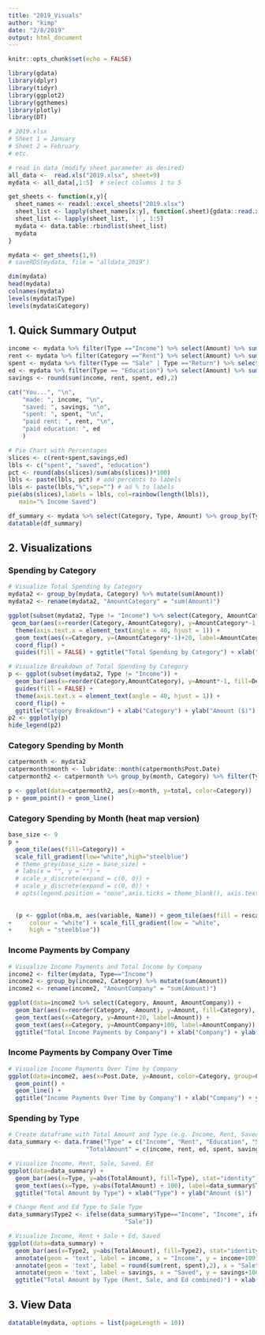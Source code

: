 ```yaml
---
title: "2019_Visuals"
author: "kimp"
date: "2/8/2019"
output: html_document
---
```


```r
knitr::opts_chunk$set(echo = FALSE)
```

```r
library(gdata)
library(dplyr)
library(tidyr)
library(ggplot2)
library(ggthemes)
library(plotly)
library(DT)
```

```r
# 2019.xlsx
# Sheet 1 = January
# Sheet 2 = February
# etc.

# read in data (modify sheet parameter as desired)
all_data <-  read.xls("2019.xlsx", sheet=9)
mydata <- all_data[,1:5]  # select columns 1 to 5
```

```r
get_sheets <- function(x,y){
  sheet_names <- readxl::excel_sheets("2019.xlsx")
  sheet_list <- lapply(sheet_names[x:y], function(.sheet){gdata::read.xls("2019.xlsx", .sheet)})
  sheet_list <- lapply(sheet_list, `[`, 1:5)
  mydata <- data.table::rbindlist(sheet_list)
  mydata
}

mydata <- get_sheets(1,9)
# saveRDS(mydata, file = "alldata_2019")
```

```r
dim(mydata)
head(mydata)
colnames(mydata) 
levels(mydata$Type) 
levels(mydata$Category) 
```

## 1. Quick Summary Output
```r
income <- mydata %>% filter(Type =="Income") %>% select(Amount) %>% sum()
rent <- mydata %>% filter(Category =="Rent") %>% select(Amount) %>% sum()
spent <- mydata %>% filter(Type == "Sale" | Type =="Return") %>% select(Amount) %>% sum()
ed <- mydata %>% filter(Type == "Education") %>% select(Amount) %>% sum()
savings <- round(sum(income, rent, spent, ed),2)

cat("You...", "\n",
    "made: ", income, "\n",
    "saved: ", savings, "\n",
    "spent: ", spent, "\n",
    "paid rent: ", rent, "\n",
    "paid education: ", ed
    )
```

```r
# Pie Chart with Percentages
slices <- c(rent+spent,savings,ed)
lbls <- c("spent", "saved", "education")
pct <- round(abs(slices)/sum(abs(slices))*100)
lbls <- paste(lbls, pct) # add percents to labels
lbls <- paste(lbls,"%",sep="") # ad % to labels
pie(abs(slices),labels = lbls, col=rainbow(length(lbls)),
   main="% Income Saved") 
```



```r
df_summary <- mydata %>% select(Category, Type, Amount) %>% group_by(Type) %>% summarise(sum=sum(Amount))
datatable(df_summary)
```

## 2. Visualizations
### Spending by Category
```r
# Visualize Total Spending by Category
mydata2 <- group_by(mydata, Category) %>% mutate(sum(Amount))
mydata2 <- rename(mydata2, "AmountCategory" = "sum(Amount)")

ggplot(subset(mydata2, Type != "Income") %>% select(Category, AmountCategory) %>% unique()) +
 geom_bar(aes(x=reorder(Category,-AmountCategory), y=AmountCategory*-1, fill=Category), stat="identity") + 
  theme(axis.text.x = element_text(angle = 40, hjust = 1)) +
  geom_text(aes(x=Category, y=(AmountCategory*-1)+20, label=AmountCategory*-1)) +
  coord_flip() +
  guides(fill = FALSE) + ggtitle("Total Spending by Category") + xlab("Category") + ylab("Amount ($)")

# Visualize Breakdown of Total Spending by Category 
p <- ggplot(subset(mydata2, Type != "Income")) +
  geom_bar(aes(x=reorder(Category,AmountCategory), y=Amount*-1, fill=Description), stat="identity") + 
  guides(fill = FALSE) + 
  theme(axis.text.x = element_text(angle = 40, hjust = 1)) +
  coord_flip() + 
  ggtitle("Catgory Breakdown") + xlab("Category") + ylab("Amount ($)")
p2 <- ggplotly(p)
hide_legend(p2)
```


### Category Spending by Month

```r
catpermonth <- mydata2
catpermonth$month <- lubridate::month(catpermonth$Post.Date)
catpermonth2 <- catpermonth %>% group_by(month, Category) %>% filter(Type != "Income" & Type != "Rent") %>% summarise(total = sum(Amount))

p <- ggplot(data=catpermonth2, aes(x=month, y=total, color=Category))
p + geom_point() + geom_line()
```

### Category Spending by Month (heat map version)
```r
base_size <- 9
p +
  geom_tile(aes(fill=Category)) +
  scale_fill_gradient(low="white",high="steelblue")
  # theme_grey(base_size = base_size) + 
  # labs(x = "", y = "") +
  # scale_x_discrete(expand = c(0, 0)) +
  # scale_y_discrete(expand = c(0, 0)) + 
  # opts(legend.position = "none",axis.ticks = theme_blank(), axis.text.x = theme_text(size = base_size *0.8, angle = 330, hjust = 0, colour = "grey50"))
  
  
  (p <- ggplot(nba.m, aes(variable, Name)) + geom_tile(aes(fill = rescale),
+     colour = "white") + scale_fill_gradient(low = "white",
+     high = "steelblue"))
```


### Income Payments by Company
```r
# Visualize Income Payments and Total Income by Company
income2 <- filter(mydata, Type=="Income")
income2 <- group_by(income2, Category) %>% mutate(sum(Amount))
income2 <- rename(income2, "AmountCompany" = "sum(Amount)")

ggplot(data=income2 %>% select(Category, Amount, AmountCompany)) +
  geom_bar(aes(x=reorder(Category, -Amount), y=Amount, fill=Category), stat="identity") +
  geom_text(aes(x=Category, y=Amount+20, label=Amount)) +
  geom_text(aes(x=Category, y=AmountCompany+100, label=AmountCompany)) +
  ggtitle("Total Income Payments by Company") + xlab("Company") + ylab("Amount ($)")
```

### Income Payments by Company Over Time
```r
# Visualize Income Payments Over Time by Company
ggplot(data=income2, aes(x=Post.Date, y=Amount, color=Category, group=Category)) +
  geom_point() +
  geom_line() +
  ggtitle("Income Payments Over Time by Company") + xlab("Company") + ylab("Amount ($)") + theme(axis.text.x = element_text(angle = 45, hjust = 1))
```

### Spending by Type
```r
# Create dataframe with Total Amount and Type (e.g. Income, Rent, Saved, Sale)
data_summary <- data.frame("Type" = c("Income", "Rent", "Education", "Sale", "Saved"),
                      "TotalAmount" = c(income, rent, ed, spent, savings))

# Visualize Income, Rent, Sale, Saved, Ed
ggplot(data=data_summary) + 
  geom_bar(aes(x=Type, y=abs(TotalAmount), fill=Type), stat="identity") +
  geom_text(aes(x=Type, y=abs(TotalAmount) + 100), label=data_summary$TotalAmount) +
  ggtitle("Total Amount by Type") + xlab("Type") + ylab("Amount ($)")

# Change Rent and Ed Type to Sale Type
data_summary$Type2 <- ifelse(data_summary$Type=="Income", "Income", ifelse(data_summary$Type=="Saved", "Saved",
                                 "Sale"))

# Visualize Income, Rent + Sale + Ed, Saved
ggplot(data=data_summary) + 
  geom_bar(aes(x=Type2, y=abs(TotalAmount), fill=Type2), stat="identity") +
  annotate(geom = 'text', label = income, x = "Income", y = income+100) +
  annotate(geom = 'text', label = round(sum(rent, spent),2), x = "Sale", y = abs(round(sum(rent,spent),2)-100)) +
  annotate(geom = 'text', label = savings, x = "Saved", y = savings+100) +
  ggtitle("Total Amount by Type (Rent, Sale, and Ed combined)") + xlab("Type") + ylab("Amount ($)") + labs(fill="Type")
```

## 3. View Data 
```r
datatable(mydata, options = list(pageLength = 10))
```

